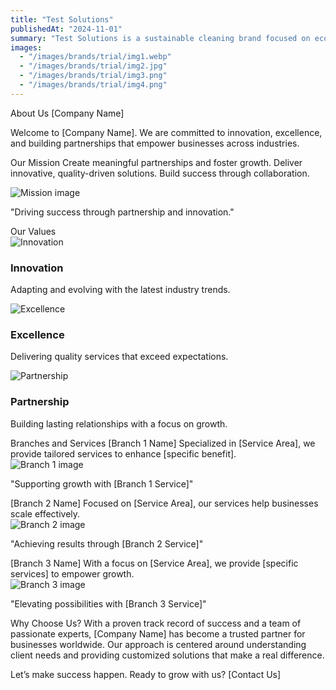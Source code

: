 ```yaml
---
title: "Test Solutions"
publishedAt: "2024-11-01"
summary: "Test Solutions is a sustainable cleaning brand focused on eco-friendly products, offering a range of biodegradable cleaning solutions for homes and businesses."
images:
  - "/images/brands/trial/img1.webp"
  - "/images/brands/trial/img2.jpg"
  - "/images/brands/trial/img3.png"
  - "/images/brands/trial/img4.png"
---
```


About Us
[Company Name]

Welcome to [Company Name]. We are committed to innovation, excellence, and building partnerships that empower businesses across industries.

Our Mission
Create meaningful partnerships and foster growth.
Deliver innovative, quality-driven solutions.
Build success through collaboration.
<div className="bg-[#f5f5f5] p-5 my-5"> 
    <img src="https://via.placeholder.com/600x300" alt="Mission image" className="w-full h-auto rounded-[8px]"/> 
    <p className="text-center italic mt-[10px]">"Driving success through partnership and innovation."</p> 
</div>
Our Values
<div className="flex gap-5 flex-wrap my-5"> 
    <div className="flex-1 text-center"> 
        <img src="https://via.placeholder.com/150" alt="Innovation" className="rounded-[50%] w-[150px] h-[150px] mx-auto"/> 
        <h3>Innovation</h3> 
        <p>Adapting and evolving with the latest industry trends.</p> 
    </div> 
    <div className="flex-1 text-center"> 
        <img src="https://via.placeholder.com/150" alt="Excellence" className="rounded-[50%] w-[150px] h-[150px] mx-auto"/> 
            <h3>Excellence</h3> 
            <p>Delivering quality services that exceed expectations.</p> 
    </div> 
    <div className="flex-1 text-center"> 
        <img src="https://via.placeholder.com/150" alt="Partnership" className="rounded-[50%] w-[150px] h-[150px] mx-auto"/> 
        <h3>Partnership</h3> 
        <p>Building lasting relationships with a focus on growth.</p> 
    </div> 
</div>
Branches and Services
[Branch 1 Name]
Specialized in [Service Area], we provide tailored services to enhance [specific benefit].

<div className="bg-[#f5f5f5] p-5 my-5"> 
    <img src="https://via.placeholder.com/600x300" alt="Branch 1 image" className="w-full h-auto rounded-[8px]"/> 
    <p className="text-center italic mt-[10px]">"Supporting growth with [Branch 1 Service]"</p> 
</div>
[Branch 2 Name]
Focused on [Service Area], our services help businesses scale effectively.

<div className="bg-[#f5f5f5] p-5 my-5"> 
    <img src="https://via.placeholder.com/600x300" alt="Branch 2 image" className="w-full h-auto rounded-[8px]"/> 
    <p className="text-center italic mt-[10px]">"Achieving results through [Branch 2 Service]"</p> 
</div>
[Branch 3 Name]
With a focus on [Service Area], we provide [specific services] to empower growth.

<div className="bg-[#f5f5f5] p-5 my-5"> 
    <img src="https://via.placeholder.com/600x300" alt="Branch 3 image" className="w-full h-auto rounded-[8px]"/> 
    <p className="text-center italic mt-[10px]">"Elevating possibilities with [Branch 3 Service]"</p> 
</div>
Why Choose Us?
With a proven track record of success and a team of passionate experts, [Company Name] has become a trusted partner for businesses worldwide. Our approach is centered around understanding client needs and providing customized solutions that make a real difference.

Let’s make success happen.
Ready to grow with us? [Contact Us]


